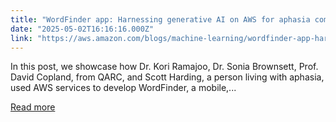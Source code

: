 ```yaml
---
title: "WordFinder app: Harnessing generative AI on AWS for aphasia communication"
date: "2025-05-02T16:16:16.000Z"
link: "https://aws.amazon.com/blogs/machine-learning/wordfinder-app-harnessing-generative-ai-on-aws-for-aphasia-communication/"
---
```


In this post, we showcase how Dr. Kori Ramajoo, Dr. Sonia Brownsett, Prof. David Copland, from QARC, and Scott Harding, a person living with aphasia, used AWS services to develop WordFinder, a mobile,...

[Read more](https://aws.amazon.com/blogs/machine-learning/wordfinder-app-harnessing-generative-ai-on-aws-for-aphasia-communication/)
